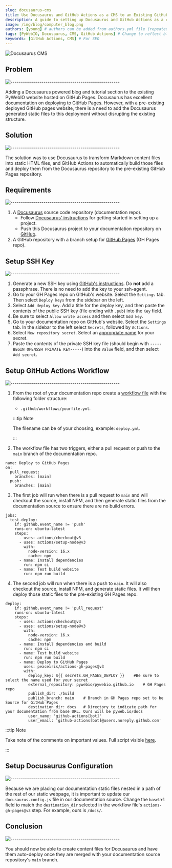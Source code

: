 ```yaml
---
slug: docusaurus-cms
title: Use Docusaurus and GitHub Actions as a CMS to an Existing GitHub Pages Website
description: A guide to setting up Docusaurus and GitHub Actions as a content management system to an existing GitHub Pages website # A short description of the blog post, does not show on page, for SEO
image: /img/blog/computer_blog.png
authors: [young] # authors can be added from authors.yml file (repeated use)
tags: [PyWebIO, Docusaurus, CMS, GitHub Actions] # Change to reflect blog content, tags will show at the bottom of the blog post
keywords: [GitHub Actions, CMS] # For SEO
---
```


![Docusaurus CMS](./docusaurus_cms.png)


## Problem
![-----------------------------------------------------](https://raw.githubusercontent.com/andreasbm/readme/master/assets/lines/cloudy.png)

Adding a Docusaurus powered blog and tutorial section to the existing PyWebIO website hosted on GitHub Pages. Docusaurus has excellent documentation on deploying to GitHub Pages. However, with a pre-existing deployed GitHub pages website, there is a need to add the Docusaurus generated static files to this deployment without disrupting the existing structure.

## Solution
![-----------------------------------------------------](https://raw.githubusercontent.com/andreasbm/readme/master/assets/lines/cloudy.png)

The solution was to use Docusaurus to transform Markdown content files into static HTML files, and GitHub Actions to automatically build those files and deploy them from the Docusaurus repository to the pre-existing GitHub Pages repository.

## Requirements
![-----------------------------------------------------](https://raw.githubusercontent.com/andreasbm/readme/master/assets/lines/cloudy.png)

1. A [Docusaurus](https://docusaurus.io/) source code repository (documentation repo).
    * Follow [Docusaurus' instructions](https://docusaurus.io/docs) for getting started in setting up a project.
    * Push this Docusaurus project to your documentation repository on [GitHub](https://github.com/).
2. A GitHub repository with a branch setup for [GitHub Pages](https://pages.github.com/) (GH Pages repo).

## Setup SSH Key
![-----------------------------------------------------](https://raw.githubusercontent.com/andreasbm/readme/master/assets/lines/cloudy.png)

1. Generate a new SSH key using [GitHub's instructions](https://docs.github.com/en/authentication/connecting-to-github-with-ssh/generating-a-new-ssh-key-and-adding-it-to-the-ssh-agent). Do **not** add a passphrase. There is no need to add the key to your ssh-agent.
2. Go to your GH Pages repo on GitHub's website. Select the `Settings` tab. Then select `Deploy keys` from the sidebar on the left. 
3. Select `Add deploy key`. Add a title for the deploy key, and then paste the contents of the public SSH key (file ending with `.pub`) into the `Key` field. 
4. Be sure to select `Allow write access` and then select `Add key`.
5. Go to your documentation repo on GitHub's website. Select the `Settings` tab. In the sidebar to the left select `Secrets`, followed by `Actions`.
6. Select `New repository secret`. Select an [appropriate name](https://docs.github.com/en/actions/security-guides/encrypted-secrets#naming-your-secrets) for your secret. 
7. Paste the contents of the private SSH key file (should begin with `-----BEGIN OPENSSH PRIVATE KEY-----`) into the `Value` field, and then select `Add secret`.

## Setup GitHub Actions Workflow
![-----------------------------------------------------](https://raw.githubusercontent.com/andreasbm/readme/master/assets/lines/cloudy.png)

1. From the root of your documentation repo create a [workflow file](https://docs.github.com/en/actions/using-workflows#creating-a-workflow-file) with the following folder structure:
    * `.github/workflows/yourfile.yml`. 
    
    :::tip Note

    The filename can be of your choosing, example: `deploy.yml`.

    :::

2. The workflow file has two triggers, either a pull request or push to the `main` branch of the documentation repo.

```
name: Deploy to GitHub Pages
on:
  pull_request:
    branches: [main]
  push:
    branches: [main]
```

3. The first job will run when there is a pull request to `main` and will checkout the source, install NPM, and then generate static files from the documentation source to ensure there are no build errors.

```
jobs:
  test-deploy:
    if: github.event_name != 'push'
    runs-on: ubuntu-latest
    steps:
      - uses: actions/checkout@v3
      - uses: actions/setup-node@v3
        with:
          node-version: 16.x
          cache: npm
      - name: Install dependencies
        run: npm ci
      - name: Test build website
        run: npm run build
```

4. The second job will run when there is a push to `main`. It will also checkout the source, install NPM, and generate static files. It will then deploy those static files to the pre-existing GH Pages repo.

```
deploy:
    if: github.event_name != 'pull_request'
    runs-on: ubuntu-latest
    steps:
      - uses: actions/checkout@v3
      - uses: actions/setup-node@v3
        with:
          node-version: 16.x
          cache: npm
      - name: Install dependencies and build
        run: npm ci
      - name: Test build website
        run: npm run build
      - name: Deploy to GitHub Pages
        uses: peaceiris/actions-gh-pages@v3
        with:
          deploy_key: ${{ secrets.GH_PAGES_DEPLOY }}    #Be sure to select the name used for your secret
          external_repository: pywebio/pywebio.github.io    # GH Pages repo
          publish_dir: ./build
          publish_branch: main    # Branch in GH Pages repo set to be Source for GitHub Pages
          destination_dir: docs   # Directory to indicate path for your documentation from base URL. Ours will be pyweb.io/docs
          user_name: 'github-actions[bot]'
          user_email: 'github-actions[bot]@users.noreply.github.com'
```

:::tip Note

Take note of the comments on important values. Full script visible [here](https://gist.github.com/Corgibyte/9da8da9cf61b788c57a5ab23a92245cb).

:::

## Setup Docusaurus Configuration
![-----------------------------------------------------](https://raw.githubusercontent.com/andreasbm/readme/master/assets/lines/cloudy.png)

Because we are placing our documentation static files nested in a path of the rest of our static webpage, it is important to update our `docusaurus.config.js` file in our documentation source. Change the `baseUrl` field to match the `destination_dir` selected in the workflow file's `actions-gh-pages@v3` step. For example, ours is `/docs/`.

## Conclusion
![-----------------------------------------------------](https://raw.githubusercontent.com/andreasbm/readme/master/assets/lines/cloudy.png)

You should now be able to create content files for Docusaurus and have them auto-deploy once they are merged with your documentation source repository's `main` branch.